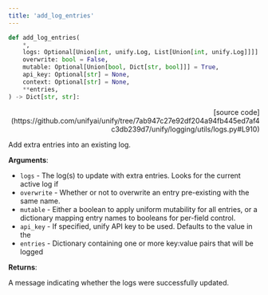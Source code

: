 ```yaml
---
title: 'add_log_entries'
---
```


```python
def add_log_entries(
    *,
    logs: Optional[Union[int, unify.Log, List[Union[int, unify.Log]]]] = None,
    overwrite: bool = False,
    mutable: Optional[Union[bool, Dict[str, bool]]] = True,
    api_key: Optional[str] = None,
    context: Optional[str] = None,
    **entries,
) -> Dict[str, str]:
```

<p align="right">[source code](https://github.com/unifyai/unify/tree/7ab947c27e92df204a94fb445ed7af4c3db239d7/unify/logging/utils/logs.py#L910)</p>

Add extra entries into an existing log.

**Arguments**:

- `logs` - The log(s) to update with extra entries. Looks for the current active log if
- `overwrite` - Whether or not to overwrite an entry pre-existing with the same name.
- `mutable` - Either a boolean to apply uniform mutability for all entries, or a dictionary mapping entry names to booleans for per-field control.
- `api_key` - If specified, unify API key to be used. Defaults to the value in the
- `entries` - Dictionary containing one or more key:value pairs that will be logged



**Returns**:

A message indicating whether the logs were successfully updated.